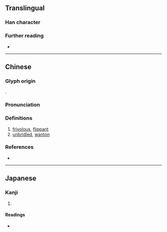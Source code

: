 {{character info}}
==Translingual==

===Han character===
{{Han char|rn=40|rad=宀|as=06|sn=9|four=30113|canj=JLMO|ids=⿱宀兆}}

===Further reading===
* {{Han ref|kx=0285.060|dkj=07140|dj=0564.020|hdz=20927.080|uh=5BA8|ud=23464|bh=CE77|bd=52855}}

----

==Chinese==
{{zh-forms}}

===Glyph origin===
{{Han compound|宀|兆|c1=s|c2=p|ls=psc}}.

===Pronunciation===
{{zh-pron
|m=tiǎo
|c=tiu2
|mc=y
|oc=y
|cat=a
}}

===Definitions===
{{head|zh|Han character}}

# [[frivolous]], [[flippant]]
# [[unbridled]], [[wanton]]

===References===
* {{R:yue:Hanzi}}

----

==Japanese==

===Kanji===
{{ja-kanji|grade=|rs=宀06}}

# {{rfdef|ja|sort=宀06}}

====Readings====
* {{ja-readings|on=てわ|kun=ほしいまま}}